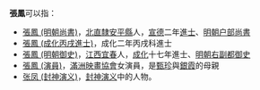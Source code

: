 '''張鳳'''可以指：
* [[張鳳_(明朝尚書)|張鳳 (明朝尚書)]]，[[北直隸|北直隸]][[安平縣|安平縣]]人，[[宣德|宣德]]二年[[進士|進士]]、[[明朝户部尚書|明朝户部尚書]]
* [[張鳳_(成化丙戌進士)|張鳳 (成化丙戌進士)]]，成化二年丙戌科進士
* [[張鳳_(明朝御史)|張鳳 (明朝御史)]]，[[江西|江西]][[宜春|宜春]]人，[[成化|成化]]十七年進士、[[明朝|明朝]][[副都御史|右副都御史]]
* [[張鳳_(演員)|張鳳 (演員)]]，[[滿洲映畫協會|滿洲映畫協會]]女演員，是[[甄珍|甄珍]]與[[銀霞|銀霞]]的母親
* [[张凤_(封神演义)|张凤 (封神演义)]]，[[封神演义|封神演义]]中的人物。

{{disambig|Cat=二字張姓人名消歧義|feng}}